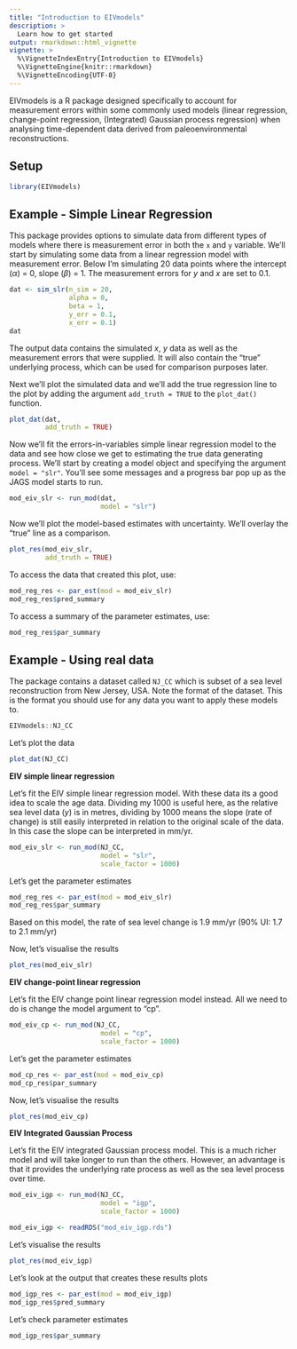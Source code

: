 ```yaml
---
title: "Introduction to EIVmodels"
description: >
  Learn how to get started
output: rmarkdown::html_vignette
vignette: >
  %\VignetteIndexEntry{Introduction to EIVmodels}
  %\VignetteEngine{knitr::rmarkdown}
  %\VignetteEncoding{UTF-8}
---
```


EIVmodels is a R package designed specifically to account for measurement errors within some commonly used models (linear regression, change-point regression, (Integrated) Gaussian process regression) when analysing time-dependent data derived from paleoenvironmental reconstructions.

## Setup

```r
library(EIVmodels)
```

## Example - Simple Linear Regression

This package provides options to simulate data from different types of models where there is measurement error in both the `x` and `y` variable. We'll start by simulating some data from a linear regression model with measurement error. Below I'm simulating 20 data points where the intercept ($\alpha$) = 0, slope ($\beta$) = 1. The measurement errors for $y$ and $x$ are set to 0.1. 

```r
dat <- sim_slr(n_sim = 20,
               alpha = 0,
               beta = 1,
               y_err = 0.1,
               x_err = 0.1)
dat
```

The output data contains the simulated $x$, $y$ data as well as the measurement errors that were supplied. It will also contain the "true" underlying process, which can be used for comparison purposes later. 

Next we'll plot the simulated data and we'll add the true regression line to the plot by adding the argument `add_truth = TRUE` to the `plot_dat()` function. 

```r
plot_dat(dat,
         add_truth = TRUE)
```

Now we'll fit the errors-in-variables simple linear regression model to the data and see how close we get to estimating the true data generating process. We'll start by creating a model object and specifying the argument `model = "slr"`. You'll see some messages and a progress bar pop up as the JAGS model starts to run. 

```r
mod_eiv_slr <- run_mod(dat,
                       model = "slr")
```

Now we'll plot the model-based estimates with uncertainty. We'll overlay the "true" line as a comparison. 

```r
plot_res(mod_eiv_slr,
         add_truth = TRUE)
```

To access the data that created this plot, use:

```r
mod_reg_res <- par_est(mod = mod_eiv_slr)
mod_reg_res$pred_summary
```

To access a summary of the parameter estimates, use:

```r
mod_reg_res$par_summary
```

## Example - Using real data

The package contains a dataset called `NJ_CC` which is subset of a sea level reconstruction from New Jersey, USA. Note the format of the dataset. This is the format you should use for any data you want to apply these models to. 

```r
EIVmodels::NJ_CC
```
Let's plot the data

```r
plot_dat(NJ_CC)
```

__EIV simple linear regression__

Let's fit the EIV simple linear regression model. With these data its a good idea to scale the age data. Dividing my 1000 is useful here, as the relative sea level data ($y$) is in metres, dividing by 1000 means the slope (rate of change) is still easily interpreted in relation to the original scale of the data. In this case the slope can be interpreted in mm/yr.

```r
mod_eiv_slr <- run_mod(NJ_CC,
                       model = "slr",
                       scale_factor = 1000)
```

Let's get the parameter estimates

```r
mod_reg_res <- par_est(mod = mod_eiv_slr)
mod_reg_res$par_summary
```

Based on this model, the rate of sea level change is 1.9 mm/yr (90% UI: 1.7 to 2.1 mm/yr) 

Now, let's visualise the results

```r
plot_res(mod_eiv_slr)
```

__EIV change-point linear regression__

Let's fit the EIV change point linear regression model instead. All we need to do is change the model argument to "cp".

```r
mod_eiv_cp <- run_mod(NJ_CC,
                       model = "cp",
                       scale_factor = 1000)
```

Let's get the parameter estimates

```r
mod_cp_res <- par_est(mod = mod_eiv_cp)
mod_cp_res$par_summary
```

Now, let's visualise the results

```r
plot_res(mod_eiv_cp)
```

__EIV Integrated Gaussian Process__

Let's fit the EIV integrated Gaussian process model. This is a much richer model and will take longer to run than the others. However, an advantage is that it  provides the underlying rate process as well as the sea level process over time. 


```r
mod_eiv_igp <- run_mod(NJ_CC,
                       model = "igp",
                       scale_factor = 1000)
```

```r
mod_eiv_igp <- readRDS("mod_eiv_igp.rds")
```

Let's visualise the results

```r
plot_res(mod_eiv_igp)
```


Let's look at the output that creates these results plots

```r
mod_igp_res <- par_est(mod = mod_eiv_igp)
mod_igp_res$pred_summary
```

Let's check parameter estimates

```r
mod_igp_res$par_summary
```
